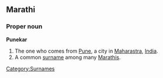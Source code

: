 ==Marathi==
{{wikipedia|Pune}}

===Proper noun===
'''Punekar'''

# The one who comes from [[w:Pune|Pune]], a city in [[Maharastra]], [[India]].
# A common [[surname]] among many [[Marathis]].

[[Category:Surnames]]